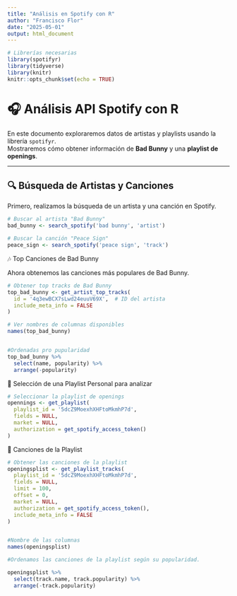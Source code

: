 ---
title: "Análisis en Spotify con R"
author: "Francisco Flor"
date: "2025-05-01"
output: html_document
---

```{r setup, include=FALSE}
# Librerías necesarias
library(spotifyr)
library(tidyverse)
library(knitr)
knitr::opts_chunk$set(echo = TRUE)
```

# 🎧 Análisis API Spotify con R

En este documento exploraremos datos de artistas y playlists usando la librería `spotifyr`.  
Mostraremos cómo obtener información de **Bad Bunny** y una **playlist de openings**.

---

## 🔍 Búsqueda de Artistas y Canciones

Primero, realizamos la búsqueda de un artista y una canción en Spotify.


```{r}
# Buscar al artista "Bad Bunny"
bad_bunny <- search_spotify('bad bunny', 'artist')

# Buscar la canción "Peace Sign"
peace_sign <- search_spotify('peace sign', 'track')
```
🎶 Top Canciones de Bad Bunny

Ahora obtenemos las canciones más populares de Bad Bunny.

```{r}
# Obtener top tracks de Bad Bunny
top_bad_bunny <- get_artist_top_tracks(
  id = '4q3ewBCX7sLwd24euuV69X',  # ID del artista
  include_meta_info = FALSE
)

# Ver nombres de columnas disponibles
names(top_bad_bunny)


#Ordenadas pro pupularidad
top_bad_bunny %>%
  select(name, popularity) %>%
  arrange(-popularity)

```

📂 Selección de una Playlist Personal para analizar

```{r}
# Seleccionar la playlist de openings
opennings <- get_playlist(
  playlist_id = '5dcZ9MoexhXHFtoMkmhP7d',
  fields = NULL,
  market = NULL,
  authorization = get_spotify_access_token()
)
```


🎵 Canciones de la Playlist

```{r}
# Obtener las canciones de la playlist
openingsplist <- get_playlist_tracks(
  playlist_id = '5dcZ9MoexhXHFtoMkmhP7d',
  fields = NULL,
  limit = 100,
  offset = 0,
  market = NULL,
  authorization = get_spotify_access_token(),
  include_meta_info = FALSE
)


#Nombre de las columnas 
names(openingsplist)

#Ordenamos las canciones de la playlist según su popularidad.

openingsplist %>%
  select(track.name, track.popularity) %>%
  arrange(-track.popularity)

```

